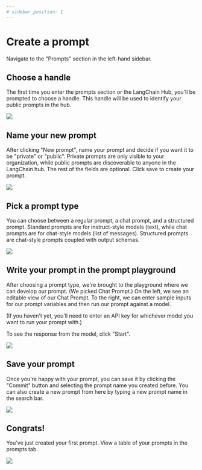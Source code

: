 ```yaml
---
# sidebar_position: 1
---
```


# Create a prompt

Navigate to the "Prompts" section in the left-hand sidebar.

## Choose a handle

The first time you enter the prompts section or the LangChain Hub, you'll be prompted to choose a handle.
This handle will be used to identify your public prompts in the hub.

![](../static/choose_handle.png)

## Name your new prompt

After clicking "New prompt", name your prompt and decide if you want it to be "private" or "public".
Private prompts are only visible to your organization, while public prompts are discoverable to anyone in the LangChain hub.
The rest of the fields are optional. Click save to create your prompt.

![](../static/new_prompt_form.png)

## Pick a prompt type

You can choose between a regular prompt, a chat prompt, and a structured prompt.
Standard prompts are for instruct-style models (text), while chat prompts are for chat-style models (list of messages). Structured prompts are chat-style prompts coupled with output schemas.

![](../static/pick_prompt_type.png)

## Write your prompt in the prompt playground

After choosing a prompt type, we're brought to the playground where we can develop our prompt. (We picked Chat Prompt.)
On the left, we see an editable view of our Chat Prompt. To the right, we can enter sample inputs for our prompt variables and then run our prompt against a model.

(If you haven't yet, you'll need to enter an API key for whichever model you want to run your prompt with.)

To see the response from the model, click "Start".

![](../static/playground_chat_prompt.png)

## Save your prompt

Once you're happy with your prompt, you can save it by clicking the "Commit" button and selecting the prompt name you created before.
You can also create a new prompt from here by typing a new prompt name in the search bar.

![](../static/commit_dropdown.png)

## Congrats!

You've just created your first prompt. View a table of your prompts in the prompts tab.

![](../static/prompt_table.png)
